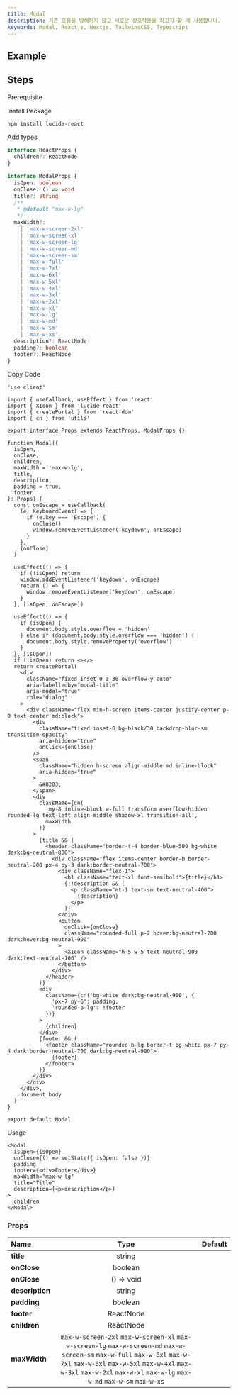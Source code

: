 ```yaml
---
title: Modal
description: 기존 흐름을 방해하지 않고 새로운 상호작용을 하고자 할 때 사용합니다.
keywords: Modal, Reactjs, Nextjs, TailwindCSS, Typescript
---
```


## Example

<Storybook url="https://workshop.kidow.me/?path=/docs/components-modal-v1--docs" />

## Steps

<Steps>

<Step>Prerequisite</Step>

<Blocks>
  <LinkBlock icon="utils" name="cn" slug="/utils/cn" />
</Blocks>

<Step>Install Package</Step>

```bash
npm install lucide-react
```

<Step>Add types</Step>

```ts title="types/index.d.ts"
interface ReactProps {
  children?: ReactNode
}

interface ModalProps {
  isOpen: boolean
  onClose: () => void
  title?: string
  /**
   * @default "max-w-lg"
   */
  maxWidth?:
    | 'max-w-screen-2xl'
    | 'max-w-screen-xl'
    | 'max-w-screen-lg'
    | 'max-w-screen-md'
    | 'max-w-screen-sm'
    | 'max-w-full'
    | 'max-w-7xl'
    | 'max-w-6xl'
    | 'max-w-5xl'
    | 'max-w-4xl'
    | 'max-w-3xl'
    | 'max-w-2xl'
    | 'max-w-xl'
    | 'max-w-lg'
    | 'max-w-md'
    | 'max-w-sm'
    | 'max-w-xs'
  description?: ReactNode
  padding?: boolean
  footer?: ReactNode
}
```

<Step>Copy Code</Step>

```tsx title="containers/Modal/index.tsx"
'use client'

import { useCallback, useEffect } from 'react'
import { XIcon } from 'lucide-react'
import { createPortal } from 'react-dom'
import { cn } from 'utils'

export interface Props extends ReactProps, ModalProps {}

function Modal({
  isOpen,
  onClose,
  children,
  maxWidth = 'max-w-lg',
  title,
  description,
  padding = true,
  footer
}: Props) {
  const onEscape = useCallback(
    (e: KeyboardEvent) => {
      if (e.key === 'Escape') {
        onClose()
        window.removeEventListener('keydown', onEscape)
      }
    },
    [onClose]
  )

  useEffect(() => {
    if (!isOpen) return
    window.addEventListener('keydown', onEscape)
    return () => {
      window.removeEventListener('keydown', onEscape)
    }
  }, [isOpen, onEscape])

  useEffect(() => {
    if (isOpen) {
      document.body.style.overflow = 'hidden'
    } else if (document.body.style.overflow === 'hidden') {
      document.body.style.removeProperty('overflow')
    }
  }, [isOpen])
  if (!isOpen) return <></>
  return createPortal(
    <div
      className="fixed inset-0 z-30 overflow-y-auto"
      aria-labelledby="modal-title"
      aria-modal="true"
      role="dialog"
    >
      <div className="flex min-h-screen items-center justify-center p-0 text-center md:block">
        <div
          className="fixed inset-0 bg-black/30 backdrop-blur-sm transition-opacity"
          aria-hidden="true"
          onClick={onClose}
        />
        <span
          className="hidden h-screen align-middle md:inline-block"
          aria-hidden="true"
        >
          &#8203;
        </span>
        <div
          className={cn(
            'my-8 inline-block w-full transform overflow-hidden rounded-lg text-left align-middle shadow-xl transition-all',
            maxWidth
          )}
        >
          {title && (
            <header className="border-t-4 border-blue-500 bg-white dark:bg-neutral-800">
              <div className="flex items-center border-b border-neutral-200 px-4 py-3 dark:border-neutral-700">
                <div className="flex-1">
                  <h1 className="text-xl font-semibold">{title}</h1>
                  {!!description && (
                    <p className="mt-1 text-sm text-neutral-400">
                      {description}
                    </p>
                  )}
                </div>
                <button
                  onClick={onClose}
                  className="rounded-full p-2 hover:bg-neutral-200 dark:hover:bg-neutral-900"
                >
                  <XIcon className="h-5 w-5 text-neutral-900 dark:text-neutral-100" />
                </button>
              </div>
            </header>
          )}
          <div
            className={cn('bg-white dark:bg-neutral-900', {
              'px-7 py-6': padding,
              'rounded-b-lg': !footer
            })}
          >
            {children}
          </div>
          {footer && (
            <footer className="rounded-b-lg border-t bg-white px-7 py-4 dark:border-neutral-700 dark:bg-neutral-900">
              {footer}
            </footer>
          )}
        </div>
      </div>
    </div>,
    document.body
  )
}

export default Modal
```

<Step>Usage</Step>

```tsx
<Modal
  isOpen={isOpen}
  onClose={() => setState({ isOpen: false })}
  padding
  footer={<div>Footer</div>}
  maxWidth="max-w-lg"
  title="Title"
  description={<p>description</p>}
>
  children
</Modal>
```

</Steps>

### Props

| Name                    |                                                                                                                        Type                                                                                                                        | Default |
| :---------------------- | :------------------------------------------------------------------------------------------------------------------------------------------------------------------------------------------------------------------------------------------------: | :-----: |
| **title**               |                                                                                                                       string                                                                                                                       |         |
| **onClose**<Required /> |                                                                                                                      boolean                                                                                                                       |         |
| **onClose**<Required /> |                                                                                                                     () => void                                                                                                                     |         |
| **description**         |                                                                                                                       string                                                                                                                       |         |
| **padding**             |                                                                                                                      boolean                                                                                                                       |         |
| **footer**              |                                                                                                                     ReactNode                                                                                                                      |         |
| **children**            |                                                                                                                     ReactNode                                                                                                                      |         |
| **maxWidth**            | `max-w-screen-2xl` `max-w-screen-xl` `max-w-screen-lg` `max-w-screen-md` `max-w-screen-sm` `max-w-full` `max-w-8xl` `max-w-7xl` `max-w-6xl` `max-w-5xl` `max-w-4xl` `max-w-3xl` `max-w-2xl` `max-w-xl` `max-w-lg` `max-w-md` `max-w-sm` `max-w-xs` |         |
